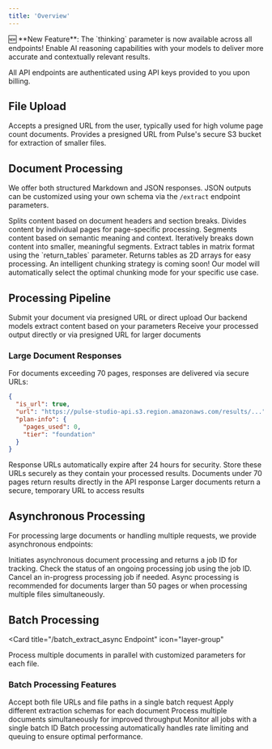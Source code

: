 ```yaml
---
title: 'Overview'
---
```


<Note type="success">
  🆕 **New Feature**: The `thinking` parameter is now available across all endpoints! Enable AI reasoning capabilities with your models to deliver more accurate and contextually relevant results.
</Note>

All API endpoints are authenticated using API keys provided to you upon billing.

## File Upload

<CardGroup cols={2}>
  <Card
    title="/extract Endpoint"
    icon="cloud-arrow-up"
  >
    Accepts a presigned URL from the user, typically used for high volume page count documents.
  </Card>
  <Card
    title="/convert Endpoint"
    icon="cloud-arrow-down"
  >
    Provides a presigned URL from Pulse's secure S3 bucket for extraction of smaller files.
  </Card>
</CardGroup>

## Document Processing

We offer both structured Markdown and JSON responses. JSON outputs can be customized using your own schema via the `/extract` endpoint parameters.

<CardGroup cols={2}>
  <Card
    title="Header Chunking"
    icon="heading"
  >
    Splits content based on document headers and section breaks.
  </Card>
  <Card
    title="Page Chunking"
    icon="file"
  >
    Divides content by individual pages for page-specific processing.
  </Card>
  <Card
    title="Semantic Chunking"
    icon="brain"
  >
    Segments content based on semantic meaning and context.
  </Card>
  <Card
    title="Recursive Chunking"
    icon="repeat"
  >
    Iteratively breaks down content into smaller, meaningful segments.
  </Card>
  <Card
    title="Table Extraction"
    icon="table"
  >
    Extract tables in matrix format using the `return_tables` parameter. Returns tables as 2D arrays for easy processing.
  </Card>
</CardGroup>

<Note>
  An intelligent chunking strategy is coming soon! Our model will automatically select the optimal chunking mode for your specific use case.
</Note>

## Processing Pipeline

<Steps>
  <Step title="Upload" icon="cloud-arrow-up">
    Submit your document via presigned URL or direct upload
  </Step>
  <Step title="Process" icon="wand-magic-sparkles">
    Our backend models extract content based on your parameters
  </Step>
  <Step title="Response" icon="download">
    Receive your processed output directly or via presigned URL for larger documents
  </Step>
</Steps>

### Large Document Responses

For documents exceeding 70 pages, responses are delivered via secure URLs:

```json
{
  "is_url": true,
  "url": "https://pulse-studio-api.s3.region.amazonaws.com/results/...",
  "plan-info": {
    "pages_used": 0,
    "tier": "foundation"
  }
}
```

<Note>
  Response URLs automatically expire after 24 hours for security. Store these URLs securely as they contain your processed results.
</Note>

<CardGroup cols={2}>
  <Card
    title="Direct Response"
    icon="file-lines"
  >
    Documents under 70 pages return results directly in the API response
  </Card>
  <Card
    title="URL Response"
    icon="link"
  >
    Larger documents return a secure, temporary URL to access results
  </Card>
</CardGroup>

## Asynchronous Processing

For processing large documents or handling multiple requests, we provide asynchronous endpoints:

<CardGroup cols={2}>
  <Card
    title="/extract_async Endpoint"
    icon="clock"
  >
    Initiates asynchronous document processing and returns a job ID for tracking.
  </Card>
  <Card
    title="/poll Endpoint"
    icon="magnifying-glass"
  >
    Check the status of an ongoing processing job using the job ID.
  </Card>
  <Card
    title="/cancel Endpoint"
    icon="stop"
  >
    Cancel an in-progress processing job if needed.
  </Card>
</CardGroup>

<Note>
  Async processing is recommended for documents larger than 50 pages or when processing multiple files simultaneously.
</Note>

## Batch Processing

<Card
  title="/batch_extract_async Endpoint"
  icon="layer-group"
>
  Process multiple documents in parallel with customized parameters for each file.
</Card>

### Batch Processing Features

<CardGroup cols={2}>
  <Card
    title="Multiple Input Sources"
    icon="files"
  >
    Accept both file URLs and file paths in a single batch request
  </Card>
  <Card
    title="Custom Schemas"
    icon="code"
  >
    Apply different extraction schemas for each document
  </Card>
  <Card
    title="Parallel Processing"
    icon="microchip"
  >
    Process multiple documents simultaneously for improved throughput
  </Card>
  <Card
    title="Unified Tracking"
    icon="list-check"
  >
    Monitor all jobs with a single batch ID
  </Card>
</CardGroup>

<Note>
  Batch processing automatically handles rate limiting and queuing to ensure optimal performance.
</Note>
